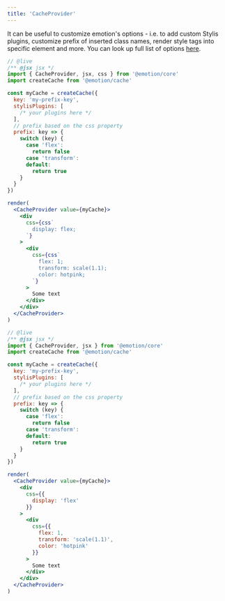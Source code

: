 ```yaml
---
title: 'CacheProvider'
---
```



It can be useful to customize emotion's options - i.e. to add custom Stylis plugins, customize prefix of inserted class names, render style tags into specific element and more. You can look up full list of options [here](/packages/@emotion/cache#options).

<StyleSyntaxQuestion />

<ConditionalFromQuestion question="syntax" answer="string">

```jsx
// @live
/** @jsx jsx */
import { CacheProvider, jsx, css } from '@emotion/core'
import createCache from '@emotion/cache'

const myCache = createCache({
  key: 'my-prefix-key',
  stylisPlugins: [
    /* your plugins here */
  ],
  // prefix based on the css property
  prefix: key => {
    switch (key) {
      case 'flex':
        return false
      case 'transform':
      default:
        return true
    }
  }
})

render(
  <CacheProvider value={myCache}>
    <div
      css={css`
        display: flex;
      `}
    >
      <div
        css={css`
          flex: 1;
          transform: scale(1.1);
          color: hotpink;
        `}
      >
        Some text
      </div>
    </div>
  </CacheProvider>
)
```

</ConditionalFromQuestion>

<ConditionalFromQuestion question="syntax" answer="object">

```jsx
// @live
/** @jsx jsx */
import { CacheProvider, jsx } from '@emotion/core'
import createCache from '@emotion/cache'

const myCache = createCache({
  key: 'my-prefix-key',
  stylisPlugins: [
    /* your plugins here */
  ],
  // prefix based on the css property
  prefix: key => {
    switch (key) {
      case 'flex':
        return false
      case 'transform':
      default:
        return true
    }
  }
})

render(
  <CacheProvider value={myCache}>
    <div
      css={{
        display: 'flex'
      }}
    >
      <div
        css={{
          flex: 1,
          transform: 'scale(1.1)',
          color: 'hotpink'
        }}
      >
        Some text
      </div>
    </div>
  </CacheProvider>
)
```

</ConditionalFromQuestion>
